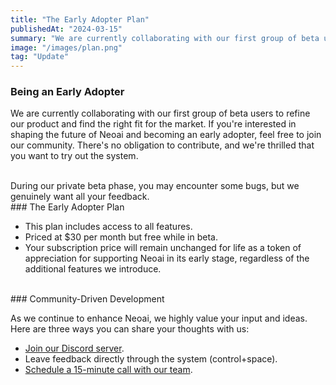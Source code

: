 ```yaml
---
title: "The Early Adopter Plan"
publishedAt: "2024-03-15"
summary: "We are currently collaborating with our first group of beta users to refine our product and find the right fit for the market. If you're interested in shaping the future of Neoai and becoming an early adopter, feel free to join our community. There's no obligation to contribute, and we're thrilled that you want to try out the system."
image: "/images/plan.png"
tag: "Update"
---
```


### Being an Early Adopter

We are currently collaborating with our first group of beta users to refine our product and find the right fit for the market. If you're interested in shaping the future of Neoai and becoming an early adopter, feel free to join our community. There's no obligation to contribute, and we're thrilled that you want to try out the system.

<br />
During our private beta phase, you may encounter some bugs, but we genuinely want
all your feedback.

<br />
### The Early Adopter Plan

- This plan includes access to all features.
- Priced at $30 per month but free while in beta.
- Your subscription price will remain unchanged for life as a token of appreciation for supporting Neoai in its early stage, regardless of the additional features we introduce.

<br />
### Community-Driven Development

As we continue to enhance Neoai, we highly value your input and ideas. Here are three ways you can share your thoughts with us:

- [Join our Discord server](https://go.neoai.khulnasoft.com/anPiuRx).
- Leave feedback directly through the system (control+space).
- [Schedule a 15-minute call with our team](/talk-to-us).
